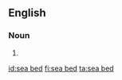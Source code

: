 ==English==

===Noun===
{{en-noun|sg=[[sea]] [[bed]]}}

# {{alternative spelling of|seabed}}

[[id:sea bed]]
[[fi:sea bed]]
[[ta:sea bed]]